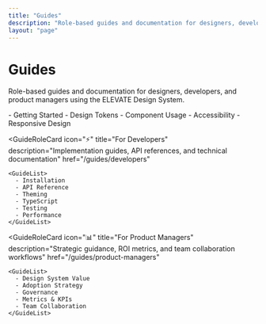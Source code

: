 ```yaml
---
title: "Guides"
description: "Role-based guides and documentation for designers, developers, and product managers using the ELEVATE Design System."
layout: "page"
---
```


# Guides

Role-based guides and documentation for designers, developers, and product managers using the ELEVATE Design System.

<GuideRoleGrid>
  <GuideRoleCard 
    icon="🎨" 
    title="For Designers" 
    description="Visual guidelines, design principles, and best practices for using ELEVATE components"
    href="/guides/designers"
  >
    <GuideList>
      - Getting Started
      - Design Tokens
      - Component Usage
      - Accessibility
      - Responsive Design
    </GuideList>
  </GuideRoleCard>

  <GuideRoleCard 
    icon="⚡" 
    title="For Developers" 
    description="Implementation guides, API references, and technical documentation"
    href="/guides/developers"
  >
    <GuideList>
      - Installation
      - API Reference
      - Theming
      - TypeScript
      - Testing
      - Performance
    </GuideList>
  </GuideRoleCard>

  <GuideRoleCard 
    icon="📊" 
    title="For Product Managers" 
    description="Strategic guidance, ROI metrics, and team collaboration workflows"
    href="/guides/product-managers"
  >
    <GuideList>
      - Design System Value
      - Adoption Strategy
      - Governance
      - Metrics & KPIs
      - Team Collaboration
    </GuideList>
  </GuideRoleCard>
</GuideRoleGrid>